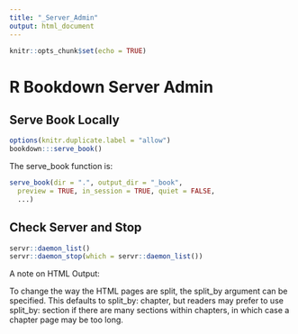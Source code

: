 ```yaml
---
title: "_Server_Admin"
output: html_document
---
```


```r
knitr::opts_chunk$set(echo = TRUE)
```




# R Bookdown Server Admin

## Serve Book Locally

```r
options(knitr.duplicate.label = "allow")
bookdown:::serve_book()
```

The serve_book function is:

```r
serve_book(dir = ".", output_dir = "_book",
  preview = TRUE, in_session = TRUE, quiet = FALSE,
  ...)
```

## Check Server and Stop

```r
servr::daemon_list()
servr::daemon_stop(which = servr::daemon_list())
```

A note on HTML Output: 

To change the way the HTML pages are split, the split_by argument can be specified. This defaults to split_by: chapter, but readers may prefer to use split_by: section if there are many sections within chapters, in which case a chapter page may be too long.
